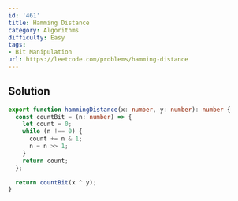 ```yaml
---
id: '461'
title: Hamming Distance
category: Algorithms
difficulty: Easy
tags:
- Bit Manipulation
url: https://leetcode.com/problems/hamming-distance
---
```


## Solution

```typescript filename="solution.ts" copy
export function hammingDistance(x: number, y: number): number {
  const countBit = (n: number) => {
    let count = 0;
    while (n !== 0) {
      count += n & 1;
      n = n >> 1;
    }
    return count;
  };

  return countBit(x ^ y);
}
```

